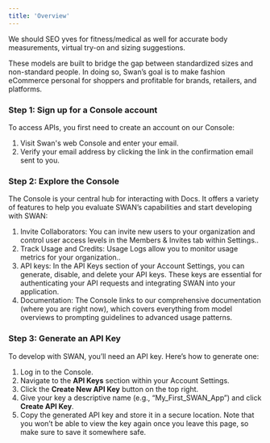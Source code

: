 ```yaml
---
title: 'Overview'
---
```



We should SEO yves for fitness/medical as well for accurate body measurements, virtual try-on and sizing suggestions.

These models are built to bridge the gap between standardized sizes and non-standard people. In doing so, Swan’s goal is to make fashion eCommerce personal for shoppers and profitable for brands, retailers, and platforms.

### Step 1: Sign up for a Console account

To access APIs, you first need to create an account on our Console:

1. Visit Swan's web Console and enter your email.
2. Verify your email address by clicking the link in the confirmation email sent to you.



### Step 2: Explore the Console

The Console  is your central hub for interacting with Docs. It offers a variety of features to help you evaluate SWAN’s capabilities and start developing with SWAN:

1. Invite Collaborators: You can invite new users to your organization and control user access levels in the Members & Invites tab within Settings..
2. Track Usage and Credits: Usage Logs allow you to monitor usage metrics for your organization..
3. API keys: In the API Keys section of your Account Settings, you can generate, disable, and delete your API keys. These keys are essential for authenticating your API requests and integrating SWAN into your application.
4. Documentation: The Console links to our comprehensive documentation (where you are right now), which covers everything from model overviews to prompting guidelines to advanced usage patterns.


### Step 3: Generate an API Key

To develop with SWAN, you’ll need an API key. Here’s how to generate one:

1. Log in to the Console.
2. Navigate to the **API Keys** section within your Account Settings.
3. Click the **Create New API Key** button on the top right.
4. Give your key a descriptive name (e.g., “My_First_SWAN_App”) and click **Create API Key**.
5. Copy the generated API key and store it in a secure location. Note that you won’t be able to view the key again once you leave this page, so make sure to save it somewhere safe.
